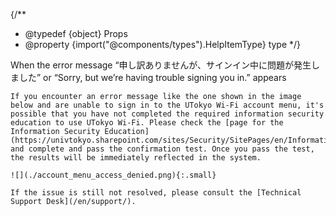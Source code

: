 
{/**
  * @typedef {object} Props
  * @property {import("@components/types").HelpItemType} type
  */}

<HelpItem lang="en" type={props.type} >
  <Fragment slot="problem">When the error message “申し訳ありませんが、サインイン中に問題が発生しました” or “Sorry, but we’re having trouble signing you in.” appears</Fragment>

    If you encounter an error message like the one shown in the image below and are unable to sign in to the UTokyo Wi-Fi account menu, it's possible that you have not completed the required information security education to use UTokyo Wi-Fi. Please check the [page for the Information Security Education](https://univtokyo.sharepoint.com/sites/Security/SitePages/en/Information_Security_Education.aspx), and complete and pass the confirmation test. Once you pass the test, the results will be immediately reflected in the system.

    ![](./account_menu_access_denied.png){:.small}
     
    If the issue is still not resolved, please consult the [Technical Support Desk](/en/support/).
</HelpItem>
